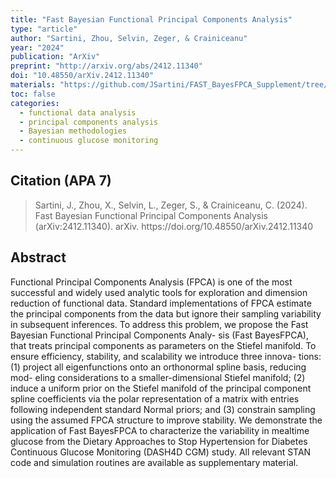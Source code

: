 ```yaml
---
title: "Fast Bayesian Functional Principal Components Analysis"
type: "article"
author: "Sartini, Zhou, Selvin, Zeger, & Crainiceanu"
year: "2024"
publication: "ArXiv"
preprint: "http://arxiv.org/abs/2412.11340"
doi: "10.48550/arXiv.2412.11340"
materials: "https://github.com/JSartini/FAST_BayesFPCA_Supplement/tree/main"
toc: false
categories:
  - functional data analysis
  - principal components analysis
  - Bayesian methodologies
  - continuous glucose monitoring
---
```


## Citation (APA 7)

> Sartini, J., Zhou, X., Selvin, L., Zeger, S., & Crainiceanu, C. (2024). Fast Bayesian Functional Principal Components Analysis (arXiv:2412.11340). arXiv. https://doi.org/10.48550/arXiv.2412.11340

## Abstract

Functional Principal Components Analysis (FPCA) is one of the most successful
and widely used analytic tools for exploration and dimension reduction of functional
data. Standard implementations of FPCA estimate the principal components from
the data but ignore their sampling variability in subsequent inferences. To address
this problem, we propose the Fast Bayesian Functional Principal Components Analy-
sis (Fast BayesFPCA), that treats principal components as parameters on the Stiefel
manifold. To ensure efficiency, stability, and scalability we introduce three innova-
tions: (1) project all eigenfunctions onto an orthonormal spline basis, reducing mod-
eling considerations to a smaller-dimensional Stiefel manifold; (2) induce a uniform
prior on the Stiefel manifold of the principal component spline coefficients via the
polar representation of a matrix with entries following independent standard Normal
priors; and (3) constrain sampling using the assumed FPCA structure to improve
stability. We demonstrate the application of Fast BayesFPCA to characterize the
variability in mealtime glucose from the Dietary Approaches to Stop Hypertension
for Diabetes Continuous Glucose Monitoring (DASH4D CGM) study. All relevant
STAN code and simulation routines are available as supplementary material.

